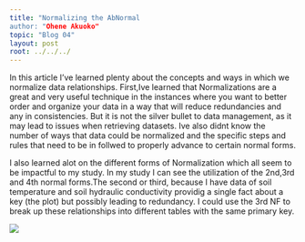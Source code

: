 ```yaml
---
title: "Normalizing the AbNormal
author: "Ohene Akuoko"
topic: "Blog 04"
layout: post
root: ../../../
---
```


In this article I've learned plenty about the concepts and ways in which we normalize data relationships. First,Ive learned that Normalizations are a great and very useful technique in the instances where you want to better order and organize your data in a way that will reduce redundancies and any in consistencies. But it is not the silver bullet to data management, as it may lead to issues when retrieving datasets. Ive also didnt know the number of ways that data could be normalized and the specific steps  and rules that need to be in follwed to properly advance to certain normal forms.

I also learned alot on the different forms of Normalization which all seem to be impactful to my study. In my study I can see the utilization of the 2nd,3rd and 4th normal forms.The second or third, because I have data of soil temperature and soil hydraulic conductivity providig a single fact about a key (the plot) but possibly leading to redundancy. I could use the 3rd NF to break up these relationships into different tables with the same primary key.


![](images/gopher.gif)

